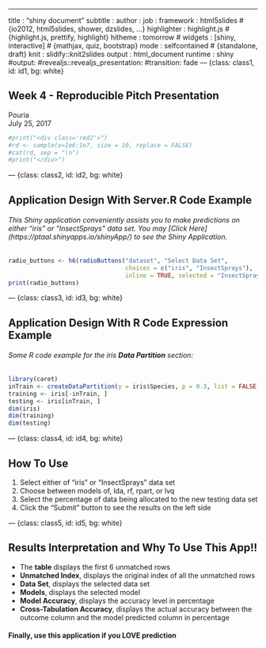 ---
title       : "shiny document"
subtitle    : 
author      : 
job         : 
framework   : html5slides   # {io2012, html5slides, shower, dzslides, ...}
highlighter : highlight.js  # {highlight.js, prettify, highlight}
hitheme     : tomorrow      # 
widgets     : [shiny, interactive]            # {mathjax, quiz, bootstrap}
mode        : selfcontained # {standalone, draft}
knit        : slidify::knit2slides
output      : html_document
runtime     : shiny 
#output:
    #revealjs::revealjs_presentation:
        #transition: fade
--- {class: class1, id: id1, bg: white}

## Week 4 - Reproducible Pitch Presentation
  
Pouria  
July 25, 2017



```r
#print("<div class='red2'>")
#rd <- sample(x=1e6:1e7, size = 10, replace = FALSE)
#cat(rd, sep = "\n")
#print("</div>")

```

--- {class: class2, id: id2, bg: white}

## Application Design With Server.R Code Example
###### This Shiny application conveniently assists you to make predictions on either "iris" or "InsectSprays" data set. You may [Click Here] (https://ptaal.shinyapps.io/shinyApp/) to see the Shiny Application.
```r
radio_buttons <- h6(radioButtons("dataset", "Select Data Set", 
                                 choices = c("iris", "InsectSprays"), 
                                 inline = TRUE, selected = "InsectSprays"))
print(radio_buttons)
```

--- {class: class3, id: id3, bg: white}

## Application Design With R Code Expression Example  
###### Some R code example for the iris **Data Partition** section:
```r
library(caret)
inTrain <- createDataPartition(y = iris$Species, p = 0.3, list = FALSE)
training <- iris[-inTrain, ]
testing <- iris[inTrain, ]
dim(iris)
dim(training)
dim(testing)
```

--- {class: class4, id: id4, bg: white}

## How To Use 
1. Select either of "iris" or "InsectSprays" data set
2. Choose between models of, lda, rf, rpart, or lvq
3. Select the percentage of data being allocated to the new testing data set
4. Click the "Submit" button to see the results on the left side

--- {class: class5, id: id5, bg: white}

## Results Interpretation and Why To Use This App!!

* The **table** displays the first 6 unmatched rows
* **Unmatched Index**, displays the original index of all the unmatched rows
* **Data Set**, displays the selected data set
* **Models**, displays the selected model
* **Model Accuracy**, displays the accuracy level in percentage
* **Cross-Tabulation Accuracy**, displays the actual accuracy between the outcome column and the model predicted column in percentage

#### Finally, use this application if you LOVE prediction

